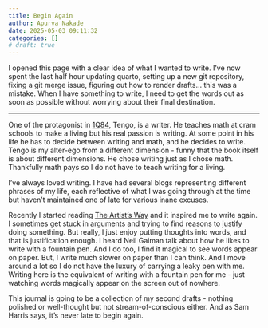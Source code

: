 ```yaml
---
title: Begin Again
author: Apurva Nakade
date: 2025-05-03 09:11:32
categories: []
# draft: true
---
```


I opened this page with a clear idea of what I wanted to write. I've now spent the last half hour updating quarto, setting up a new git repository, fixing a git merge issue, figuring out how to render drafts... this was a mistake. When I have something to write, I need to get the words out as soon as possible without worrying about their final destination. 

---

One of the protagonist in [1Q84](https://www.goodreads.com/book/show/10357575-1q84), Tengo, is a writer. He teaches math at cram schools to make a living but his real passion is writing. At some point in his life he has to decide between writing and math, and he decides to write. Tengo is my alter-ego from a different dimension - funny that the book itself is about different dimensions. 
He chose writing just as I chose math. Thankfully math pays so I do not have to teach writing for a living. 

I've always loved writing. I have had several blogs representing different phrases of my life, each reflective of what I was going through at the time but haven't maintained one of late for various inane excuses.

Recently I started reading [The Artist's Way](https://www.goodreads.com/book/show/615570.The_Artist_s_Way) and it inspired me to write again. I sometimes get stuck in arguments and trying to find reasons to justify doing something. But really, I just enjoy putting thoughts into words, and that is justification enough. I heard Neil Gaiman talk about how he likes to write with a fountain pen. And I do too, I find it magical to see words appear on paper. But, I write much slower on paper than I can think. And I move around a lot so I do not have the luxury of carrying a leaky pen with me. Writing here is the equivalent of writing with a fountain pen for me - just watching words magically appear on the screen out of nowhere.

This journal is going to be a collection of my second drafts - nothing polished or well-thought but not stream-of-conscious either. And as Sam Harris says, it's never late to begin again.